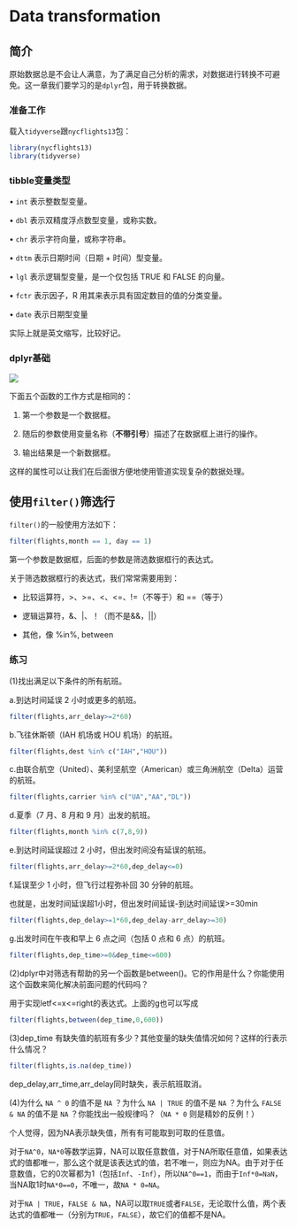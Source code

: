 # Data transformation

## 简介

原始数据总是不会让人满意，为了满足自己分析的需求，对数据进行转换不可避免。这一章我们要学习的是`dplyr`包，用于转换数据。

### 准备工作

载入`tidyverse`跟`nycflights13`包：
```r
library(nycflights13)
library(tidyverse)
```

### tibble变量类型

• `int` 表示整数型变量。

• `dbl` 表示双精度浮点数型变量，或称实数。

• `chr` 表示字符向量，或称字符串。

• `dttm` 表示日期时间（日期 + 时间）型变量。

• `lgl` 表示逻辑型变量，是一个仅包括 TRUE 和 FALSE 的向量。

• `fctr` 表示因子，R 用其来表示具有固定数目的值的分类变量。

• `date` 表示日期型变量

实际上就是英文缩写，比较好记。

### dplyr基础

![](05-transform_files/原始数据.png)


下面五个函数的工作方式是相同的：

(1) 第一个参数是一个数据框。

(2) 随后的参数使用变量名称（**不带引号**）描述了在数据框上进行的操作。

(3) 输出结果是一个新数据框。

这样的属性可以让我们在后面很方便地使用管道实现复杂的数据处理。


## 使用`filter()`筛选行

`filter()`的一般使用方法如下：
```r
filter(flights,month == 1, day == 1)
```

第一个参数是数据框，后面的参数是筛选数据框行的表达式。

关于筛选数据框行的表达式，我们常常需要用到：

- 比较运算符，>、>=、<、<=、!=（不等于）和 ==（等于）

- 逻辑运算符，&、|、！（而不是&&，||）

- 其他，像 %in%, between

### 练习
 
(1)找出满足以下条件的所有航班。

a.到达时间延误 2 小时或更多的航班。
```r
filter(flights,arr_delay>=2*60)
```

b.飞往休斯顿（IAH 机场或 HOU 机场）的航班。
```r
filter(flights,dest %in% c("IAH","HOU"))
```

c.由联合航空（United）、美利坚航空（American）或三角洲航空（Delta）运营的航班。
```r
filter(flights,carrier %in% c("UA","AA","DL"))
```

d.夏季（7 月、8 月和 9 月）出发的航班。
```r
filter(flights,month %in% c(7,8,9))
```

e.到达时间延误超过 2 小时，但出发时间没有延误的航班。
```r
filter(flights,arr_delay>=2*60,dep_delay<=0)
```

f.延误至少 1 小时，但飞行过程弥补回 30 分钟的航班。

也就是，出发时间延误超1小时，但出发时间延误-到达时间延误>=30min
```r
filter(flights,dep_delay>=1*60,dep_delay-arr_delay>=30)
```

g.出发时间在午夜和早上 6 点之间（包括 0 点和 6 点）的航班。
```r
filter(flights,dep_time>=0&dep_time<=600)
```

(2)dplyr中对筛选有帮助的另一个函数是between()。它的作用是什么？你能使用这个函数来简化解决前面问题的代码吗？

用于实现letf<=x<=right的表达式。上面的g也可以写成
```r
filter(flights,between(dep_time,0,600))
```


(3)dep_time 有缺失值的航班有多少？其他变量的缺失值情况如何？这样的行表示什么情况？
```r
filter(flights,is.na(dep_time))
```

dep_delay,arr_time,arr_delay同时缺失，表示航班取消。

(4)为什么 `NA ^ 0` 的值不是 `NA` ？为什么 `NA | TRUE` 的值不是 `NA` ？为什么 `FALSE & NA` 的值不是 `NA` ？你能找出一般规律吗？（`NA * 0` 则是精妙的反例！）

个人觉得，因为NA表示缺失值，所有有可能取到可取的任意值。

对于`NA^0`，`NA*0`等数学运算，NA可以取任意数值，对于NA所取任意值，如果表达式的值都唯一，那么这个就是该表达式的值，若不唯一，则应为NA。由于对于任意数值，它的0次幂都为1（包括`Inf`、`-Inf`），所以`NA^0==1`，而由于`Inf*0=NaN`，当NA取1时`NA*0==0`，不唯一，故`NA * 0=NA`。

对于`NA | TRUE`，`FALSE & NA`，NA可以取`TRUE`或者`FALSE`，无论取什么值，两个表达式的值都唯一（分别为`TRUE`，`FALSE`），故它们的值都不是NA。






